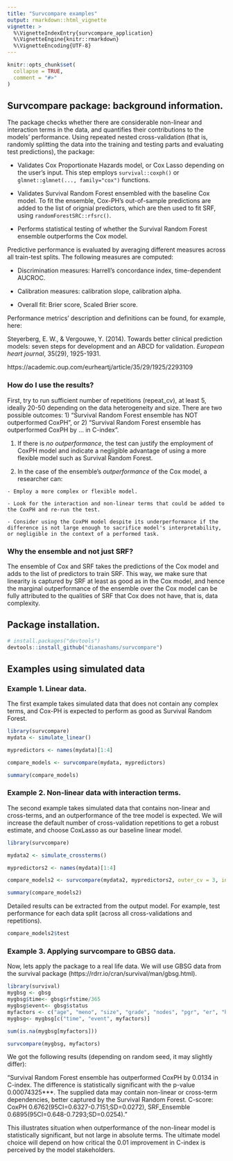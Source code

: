 ```yaml
---
title: "Survcompare examples"
output: rmarkdown::html_vignette
vignette: >
  %\VignetteIndexEntry{survcompare_application}
  %\VignetteEngine{knitr::rmarkdown}
  %\VignetteEncoding{UTF-8}
---
```


```r
knitr::opts_chunk$set(
  collapse = TRUE,
  comment = "#>"
)
```

## Survcompare package: background information.

The package checks whether there are considerable non-linear and interaction terms in the data, and quantifies their contributions to the models' performance. Using repeated nested cross-validation (that is, randomly splitting the data into the training and testing parts and evaluating test predictions), the package:

  * Validates Cox Proportionate Hazards model, or Cox Lasso depending on the user's input. This step employs `survival::coxph()` or `glmnet::glmnet(..., family="cox")` functions.

  * Validates Survival Random Forest ensembled with the baseline Cox model. To fit the ensemble, Cox-PH's out-of-sample predictions are added to the list of orignial predictors, which are then used to fit SRF, using `randomForestSRC::rfsrc()`.

  * Performs statistical testing of whether the Survival Random Forest ensemble outperforms the Cox model.
  
Predictive performance is evaluated by averaging different measures across all train-test splits. The following measures are computed:

 * Discrimination measures: Harrell's concordance index, time-dependent AUCROC.
 
 * Calibration measures: calibration slope, calibration alpha.
 
 * Overall fit: Brier score, Scaled Brier score. 

Performance metrics' description and definitions can be found, for example, here: 

Steyerberg, E. W., & Vergouwe, Y. (2014). Towards better clinical prediction models: seven steps for development and an ABCD for validation. _European heart journal_, 35(29), 1925-1931.

https://academic.oup.com/eurheartj/article/35/29/1925/2293109

### How do I use the results?

First, try to run sufficient number of repetitions (repeat_cv), at least 5, ideally 20-50 depending on the data heterogeneity and size. There are two possible outcomes: 1) "Survival Random Forest ensemble has NOT outperformed CoxPH", or 2) "Survival Random Forest ensemble has outperformed CoxPH by ... in C-index". 

  1) If there is *no outperformance*, the test can justify the employment of CoxPH model and indicate a negligible advantage of using a more flexible model such as Survival Random Forest.
  
  2) In the case of the ensemble's *outperformance* of the Cox model, a researcher can:
  
    - Employ a more complex or flexible model.
  
    - Look for the interaction and non-linear terms that could be added to the CoxPH and re-run the test. 
  
    - Consider using the CoxPH model despite its underperformance if the difference is not large enough to sacrifice model's interpretability, or negligible in the context of a performed task.

### Why the ensemble and not just SRF?

The ensemble of Cox and SRF takes the predictions of the Cox model and adds to the list of predictors to train SRF. This way, we make sure that linearity is captured by SRF at least as good as in the Cox model, and hence the marginal outperformance of the ensemble over the Cox model can be fully attributed to the qualities of SRF that Cox does not have, that is, data complexity.

## Package installation.

``` r
# install.packages("devtools")
devtools::install_github("dianashams/survcompare")
```

## Examples using simulated data

### Example 1. Linear data.

The first example takes simulated data that does not contain any complex terms, and Cox-PH is expected to perform as good as Survival Random Forest.

```r

library(survcompare)
mydata <- simulate_linear()

mypredictors <- names(mydata)[1:4]

compare_models <- survcompare(mydata, mypredictors)

summary(compare_models)

```

### Example 2. Non-linear data with interaction terms.

The second example takes simulated data that contains non-linear and cross-terms, and an outperformance of the tree model is expected. We will increase the default number of cross-validation repetitions to get a robust estimate, and choose CoxLasso as our baseline linear model.

```r

library(survcompare)

mydata2 <- simulate_crossterms()

mypredictors2 <- names(mydata)[1:4]

compare_models2 <- survcompare(mydata2, mypredictors2, outer_cv = 3, inner_cv = 2, repeat_cv = 10, useCoxLasso = TRUE)

summary(compare_models2)

```

Detailed results can be extracted from the output model. For example, test performance for each data split (across all cross-validations and repetitions). 

```r
compare_models2$test
```

### Example 3. Applying survcompare to GBSG data.

Now, lets apply the package to a real life data. We will use GBSG data from the survival package (https://rdrr.io/cran/survival/man/gbsg.html).

```r
library(survival)
mygbsg <- gbsg
mygbsg$time<- gbsg$rfstime/365
mygbsg$event<- gbsg$status
myfactors <- c("age", "meno", "size", "grade", "nodes", "pgr", "er", "hormon")
mygbsg<- mygbsg[c("time", "event", myfactors)]

sum(is.na(mygbsg[myfactors]))

survcompare(mygbsg, myfactors)

```

We got the following results (depending on random seed, it may slightly differ): 

"Survival Random Forest ensemble has outperformed CoxPH by 0.0134 in C-index. The difference is statistically significant with the p-value 0.00074325***. The supplied data may contain non-linear or cross-term dependencies, better captured by the Survival Random Forest. C-score: CoxPH 0.6762(95CI=0.6327-0.7151;SD=0.0272), SRF_Ensemble 0.6895(95CI=0.648-0.7293;SD=0.0254)."
  
This illustrates situation when outperformance of the non-linear model is statistically significant, but not large in absolute terms. The ultimate model choice will depend on how critical the 0.01 improvement in C-index is perceived by the model stakeholders.

